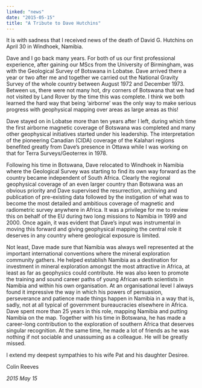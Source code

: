 ```yaml
---
linked: "news"
date: "2015-05-15"
title: "A Tribute to Dave Hutchins"
---
```




It is with sadness that I received news of the death of David G. Hutchins on
April 30 in Windhoek,  Namibia. 

Dave and I go back many years. For both of us our first professional experience,
after gaining our  MScs from the University of Birmingham, was with the
Geological Survey of Botswana in Lobatse.  Dave arrived there a year or two
after me and together we carried out the National Gravity Survey  of the whole
country between August 1972 and December 1973. Between us, there were not  many
hot, dry corners of Botswana that we had not visited by Land Rover by the time
this was  complete. I think we both learned the hard way that being ‘airborne’
was the only way to make  serious progress with geophysical mapping over areas
as large areas as this! 

Dave stayed on in Lobatse more than ten years after I left, during which time
the first airborne  magnetic coverage of Botswana was completed and many other
geophysical initiatives started  under his leadership. The interpretation of the
pioneering Canadian (CIDA) coverage of the  Kalahari regions benefited greatly
from Dave’s presence in Ottawa while I was working on that for  Terra
Surveys/Geoterrex in 1978. 

Following his time in Botswana, Dave relocated to Windhoek in Namibia where the
Geological  Survey was starting to find its own way forward as the country
became independent of South  Africa. Clearly the regional geophysical coverage
of an even larger country than Botswana was an  obvious priority and Dave
supervised the resurrection, archiving and publication of pre-existing  data
followed by the instigation of what was to become the most detailed and
ambitious coverage  of magnetic and radiometric survey anywhere in Africa. It
was a privilege for me to review this on  behalf of the EU during two long
missions to Namibia in 1999 and 2000. Once again, it was  evident that Dave’s
input was instrumental in moving this forward and giving geophysical mapping
the central role it deserves in any country where geological exposure is
limited. 

Not least, Dave made sure that Namibia was always well represented at the
important  international conventions where the mineral exploration community
gathers. He helped establish  Namibia as a destination for investment in mineral
exploration amongst the most attractive in  Africa, at least as far as
geophysics could contribute. He was also keen to promote the training and  sound
career paths of young African earth scientists in Namibia and within his own
organisation. At  an organisational level I always found it impressive the way
in which his powers of persuasion,  perseverance and patience made things happen
in Namibia in a way that is, sadly, not at all typical  of government
bureaucracies elsewhere in Africa. Dave spent more than 25 years in this role,
mapping Namibia and putting Namibia on the map. Together with his time in
Botswana, he has  made a career-long contribution to the exploration of southern
Africa that deserves singular  recognition. At the same time, he made a lot of
friends as he was nothing if not sociable and  unassuming as a colleague. He
will be greatly missed. 

I extend my deepest sympathies to his wife Pat and his daughter Desiree. 

Colin Reeves 

_2015 May 15_

